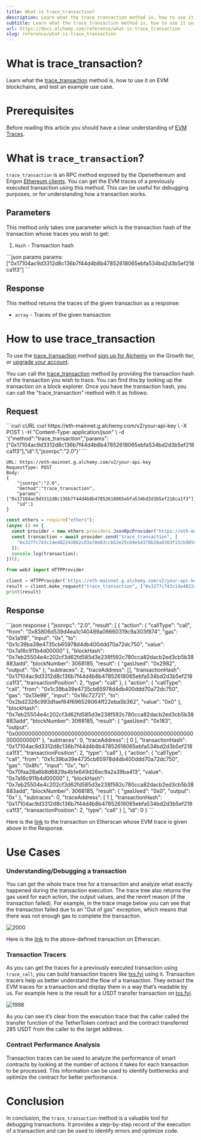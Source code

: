 ```yaml
---
title: What is trace_transaction?
description: Learn what the trace_transaction method is, how to use it on EVM blockchains, and test an example use case.
subtitle: Learn what the trace_transaction method is, how to use it on EVM blockchains, and test an example use case.
url: https://docs.alchemy.com/reference/what-is-trace_transaction
slug: reference/what-is-trace_transaction
---
```


# What is trace\_transaction?

Learn what the [trace\_transaction](/reference/trace-transaction) method is, how to use it on EVM blockchains, and test an example use case.

# Prerequisites

Before reading this article you should have a clear understanding of [EVM Traces](/reference/what-are-evm-traces).

# What is `trace_transaction`?

`trace_transaction` is an RPC method exposed by the Openethereum and Erigon [Ethereum clients](https://www.alchemy.com/overviews/execution-layer-and-consensus-layer-node-clients). You can get the EVM traces of a previously executed transaction using this method. This can be useful for debugging purposes, or for understanding how a transaction works.

## Parameters

This method only takes one parameter which is the transaction hash of the transaction whose traces you wish to get:

1. `Hash` - Transaction hash

<CodeGroup>
  ```json params
  params: ["0x17104ac9d3312d8c136b7f44d4b8b47852618065ebfa534bd2d3b5ef218ca1f3"]
  ```
</CodeGroup>

## Response

This method returns the traces of the given transaction as a response:

* `array` - Traces of the given transaction

# How to use trace\_transaction

To use the [trace\_transaction](/reference/trace-transaction) method [sign up for Alchemy](https://dashboard.alchemy.com/signup/?a=e8cafd6dd9) on the Growth tier, or [upgrade your account](https://dashboard.alchemyapi.io/settings/billing/?a=e8cafd6dd9).

You can call the [trace\_transaction](/reference/trace-transaction) method by providing the transaction hash of the transaction you wish to trace. You can find this by looking up the transaction on a block explorer. Once you have the transaction hash, you can call the "trace\_transaction" method with it as follows:

## Request

<CodeGroup>
  ```curl cURL
  curl https://eth-mainnet.g.alchemy.com/v2/your-api-key \
  -X POST \
  -H "Content-Type: application/json" \
  -d '{"method":"trace_transaction","params":["0x17104ac9d3312d8c136b7f44d4b8b47852618065ebfa534bd2d3b5ef218ca1f3"],"id":1,"jsonrpc":"2.0"}'
  ```

  ```http postman
  URL: https://eth-mainnet.g.alchemy.com/v2/your-api-key
  RequestType: POST
  Body: 
  {
      "jsonrpc":"2.0",
      "method":"trace_transaction",
      "params":["0x17104ac9d3312d8c136b7f44d4b8b47852618065ebfa534bd2d3b5ef218ca1f3"],
      "id":1
  }
  ```

  ```javascript ethers.js
  const ethers = require("ethers");
  (async () => {
    const provider = new ethers.providers.JsonRpcProvider("https://eth-mainnet.g.alchemy.com/v2/your-api-key");
    const transaction = await provider.send("trace_transaction", [
      "0x3277c743c14e482243862c03a70e83ccb52e25cb9e54378b20a8303f15cb985d",
    ]);
    console.log(transaction);
  })();
  ```

  ```python web3py
  from web3 import HTTPProvider

  client = HTTPProvider('https://eth-mainnet.g.alchemy.com/v2/your-api-key/')
  result = client.make_request("trace_transaction", ["0x3277c743c14e482243862c03a70e83ccb52e25cb9e54378b20a8303f15cb985d"])
  print(result)
  ```
</CodeGroup>

## Response

<CodeGroup>
  ```json response
  {
    "jsonrpc": "2.0",
    "result": [
      {
        "action": {
          "callType": "call",
          "from": "0x83806d539d4ea1c140489a06660319c9a303f874",
          "gas": "0x1a1f8",
          "input": "0x",
          "to": "0x1c39ba39e4735cb65978d4db400ddd70a72dc750",
          "value": "0x7a16c911b4d00000"
        },
        "blockHash": "0x7eb25504e4c202cf3d62fd585d3e238f592c780cca82dacb2ed3cb5b38883add",
        "blockNumber": 3068185,
        "result": {
          "gasUsed": "0x2982",
          "output": "0x"
        },
        "subtraces": 2,
        "traceAddress": [],
        "transactionHash": "0x17104ac9d3312d8c136b7f44d4b8b47852618065ebfa534bd2d3b5ef218ca1f3",
        "transactionPosition": 2,
        "type": "call"
      },
      {
        "action": {
          "callType": "call",
          "from": "0x1c39ba39e4735cb65978d4db400ddd70a72dc750",
          "gas": "0x13e99",
          "input": "0x16c72721",
          "to": "0x2bd2326c993dfaef84f696526064ff22eba5b362",
          "value": "0x0"
        },
        "blockHash": "0x7eb25504e4c202cf3d62fd585d3e238f592c780cca82dacb2ed3cb5b38883add",
        "blockNumber": 3068185,
        "result": {
          "gasUsed": "0x183",
          "output": "0x0000000000000000000000000000000000000000000000000000000000000001"
        },
        "subtraces": 0,
        "traceAddress": [
          0
        ],
        "transactionHash": "0x17104ac9d3312d8c136b7f44d4b8b47852618065ebfa534bd2d3b5ef218ca1f3",
        "transactionPosition": 2,
        "type": "call"
      },
      {
        "action": {
          "callType": "call",
          "from": "0x1c39ba39e4735cb65978d4db400ddd70a72dc750",
          "gas": "0x8fc",
          "input": "0x",
          "to": "0x70faa28a6b8d6829a4b1e649d26ec9a2a39ba413",
          "value": "0x7a16c911b4d00000"
        },
        "blockHash": "0x7eb25504e4c202cf3d62fd585d3e238f592c780cca82dacb2ed3cb5b38883add",
        "blockNumber": 3068185,
        "result": {
          "gasUsed": "0x0",
          "output": "0x"
        },
        "subtraces": 0,
        "traceAddress": [
          1
        ],
        "transactionHash": "0x17104ac9d3312d8c136b7f44d4b8b47852618065ebfa534bd2d3b5ef218ca1f3",
        "transactionPosition": 2,
        "type": "call"
      }
    ],
    "id": 0
  }
  ```
</CodeGroup>

Here is the [link](https://etherscan.io/tx/0x17104ac9d3312d8c136b7f44d4b8b47852618065ebfa534bd2d3b5ef218ca1f3) to the transaction on Etherscan whose EVM trace is given above in the Response.

# Use Cases

### **Understanding/Debugging a transaction**

You can get the whole trace tree for a transaction and analyze what exactly happened during the transaction execution. The trace tree also returns the gas used for each action, the output values, and the revert reason (if the transaction failed). For example, in the trace image below you can see that the transaction failed due to an "Out of gas" exception, which means that there was not enough gas to complete the transaction.

![2000](1d84a56-gas-error.png "gas-error.png")

Here is the [link](https://etherscan.io/tx/0xda8c0b80d8e240a83c8f6b067c4656babeb13e8e0ece4fd4292aa06252f1285c) to the above-defined transaction on Etherscan.

### **Transaction Tracers**

As you can get the traces for a previously executed transaction using `trace_call`, you can build transaction tracers like [txs.fyi](https://txs.fyi/) using it. Transaction tracers help us better understand the flow of a transaction. They extract the EVM traces for a transaction and display them in a way that’s readable by us. For example here is the result for a USDT transfer transaction on [txs.fyi](https://txs.fyi/eth/0x68ea69fd8b5dfa589a7a983c324ab153a33356320207885a9bba84425598dcaa).

![1998](3571567-txs-fyi.png "txs-fyi.png")

As you can see it’s clear from the execution trace that the caller called the transfer function of the TetherToken contract and the contract transferred 285 USDT from the caller to the target address.

### **Contract Performance Analysis**

Transaction traces can be used to analyze the performance of smart contracts by looking at the number of actions it takes for each transaction to be processed. This information can be used to identify bottlenecks and optimize the contract for better performance.

# Conclusion

In conclusion, the `trace_transaction` method is a valuable tool for debugging transactions. It provides a step-by-step record of the execution of a transaction and can be used to identify errors and optimize code.
